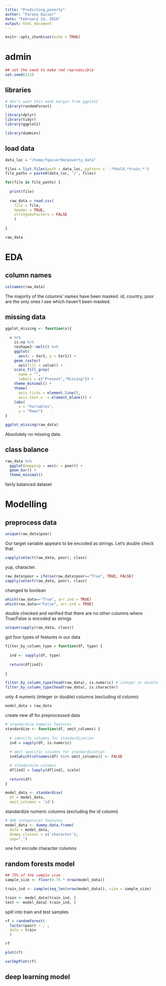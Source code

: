 ```yaml
---
title: "Predicting_poverty"
author: "Farooq Qaiser"
date: "February 14, 2018"
output: html_document
---
```


```r

knitr::opts_chunk$set(echo = TRUE)

```

# admin

```r

## set the seed to make rmd reproducible
set.seed(123)

```


## libraries 

```r

# don't want this mask margin from ggplot2
library(randomForest)

library(dplyr)
library(tidyr)
library(ggplot2)

library(dummies)

```


## load data

```r

data_loc = "/home/fqaiser94/poverty_data"

files = list.files(path = data_loc, pattern = '.*hhold.*train.*')	
file_paths = paste0(data_loc, '/', files)

for(file in file_paths) {
  
  print(file)
  
  raw_data = read.csv(
    file = file, 
    header = TRUE, 
    stringsAsFactors = FALSE
    )
  
}

raw_data

```

# EDA

## column names

```r

colnames(raw_data)

```

The majority of the columns' names have been masked. 
id, country, poor are the only ones I see which haven't been masked. 

## missing data

```r

ggplot_missing <- function(x){
  
  x %>% 
    is.na %>%
    reshape2::melt() %>%
    ggplot(
      aes(x = Var2, y = Var1)) +
    geom_raster(
      aes(fill = value)) +
    scale_fill_grey(
      name = "",
      labels = c("Present","Missing")) +
    theme_minimal() + 
    theme(
      axis.ticks = element_line(), 
      axis.text.x  = element_blank()) + 
    labs(
      x = "Variables",
      y = "Rows")
}

ggplot_missing(raw_data)

```

Absolutely no missing data. 

## class balance

```r

raw_data %>%
  ggplot(mapping = aes(x = poor)) +
  geom_bar() + 
  theme_minimal()

```

fairly balanced dataset

# Modelling

## preprocess data

```r

unique(raw_data$poor)

```

Our target variable appears to be encoded as strings. Let's double check that. 

```r

sapply(select(raw_data, poor), class)

```

yup, character.  

```r

raw_data$poor = ifelse(raw_data$poor=="True", TRUE, FALSE)
sapply(select(raw_data, poor), class)


```

changed to boolean

```r

which(raw_data=="True", arr.ind = TRUE)
which(raw_data=="False", arr.ind = TRUE)

```

double checked and verified that there are no other columns where True/False is encoded as strings

```r

unique(sapply(raw_data, class))

```

got four types of features in our data

```r

filter_by_column_type = function(df, type) {
  
  ind <- sapply(df, type)
  
  return(df[ind])
  
}

filter_by_column_type(head(raw_data), is.numeric) # integer or double (numeric)
filter_by_column_type(head(raw_data), is.character)


```

only 4 numeric (integer or double) columns (excluding id column)

```r

model_data = raw_data

```

create new df for preprocessed data

```r

# standardize numeric features
standardize <- function(df, omit_columns) {
 
  # identify columns for standardization
  ind = sapply(df, is.numeric)
  
  # omit specific columns for standardization
  ind[which(colnames(df) %in% omit_columns)] <- FALSE

  # standardize columns
  df[ind] = lapply(df[ind], scale)
  
  return(df)
}

model_data <- standardize(
  df = model_data, 
  omit_columns = 'id')


```

standardize numeric columns (excluding the id column)

```r

# OHE categorical features
model_data <- dummy.data.frame(
  data = model_data, 
  dummy.classes = c('character'),
  sep="_")

```

one hot encode character columns

## random forests model


```r

## 75% of the sample size
sample_size <- floor(0.75 * nrow(model_data))

train_ind <- sample(seq_len(nrow(model_data)), size = sample_size)

train <- model_data[train_ind, ]
test <- model_data[-train_ind, ]

```

split into train and test samples

```r

rf = randomForest(
  factor(poor) ~ . , 
  data = train 
  )

rf

```

```r

plot(rf)

```

```r

varImpPlot(rf)

```

## deep learning model

```r



```

